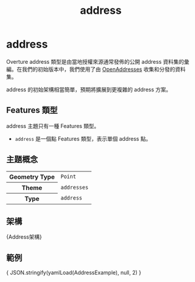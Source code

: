 ﻿---
title: address
---




#  address 

Overture  address 類型是由當地授權來源通常發佈的公開 address 資料集的彙編。在我們的初始版本中，我們使用了由 [OpenAddresses](https://openaddresses.io) 收集和分發的資料集。

 address 的初始架構相當簡單，預期將擴展到更複雜的 address 方案。

##  Features 類型
 address 主題只有一種 Features 類型。
- `address` 是一個點 Features 類型，表示單個 address 點。

## 主題概念


<table>
  <tbody>
  <tr>
    <th>Geometry Type</th>
    <td>
      <code>Point</code>
    </td>
  </tr>
  <tr>
    <th>Theme</th>
    <td><code>addresses</code></td>
  </tr>
  <tr>
    <th>Type</th>
    <td><code>address</code></td>
  </tr>
  </tbody>
</table>


## 架構

<Tabs>
  <TabItem value="browsable" label="Browsable" default>
    <JSON架構Viewer 架構={ yamlLoad(Address架構) } resolverOptions={ generateResolverOptions({remote: true, yamlBasePath: '/addresses'})}/>
  </TabItem>
  <TabItem value="yaml" label="YAML" default>
    <CodeBlock language="jsx">{Address架構}</CodeBlock>
  </TabItem>
</Tabs>

## 範例

<Tabs>
  <TabItem value="1" label="Address Example" default>
    <CodeBlock language="json">{ JSON.stringify(yamlLoad(AddressExample), null, 2) }</CodeBlock>
  </TabItem>
</Tabs>
